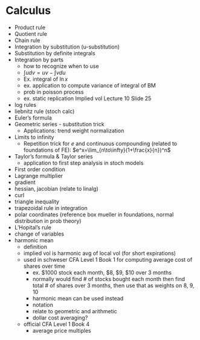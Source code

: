 # Calculus {#calc}

- Product rule
- Quotient rule
- Chain rule
- Integration by substitution (u-substitution)
- Substitution by definite integrals
- Integration by parts
  - how to recognize when to use
  - $\int udv=uv-\int vdu$
  - Ex. integral of $\ln{x}$
  - ex. application to compute variance of integral of BM
  - prob in poisson process
  - ex. static replication Implied vol Lecture 10 Slide 25
- log rules
- liebnitz rule (stoch calc)
- Euler's formula
- Geometric series - substitution trick
  - Applications: trend weight normalization
- Limits to infinity
  - Repetition trick for $e$ and continuous compounding (related to foundations of FE): $e^x=\lim_{n\to\infty}(1+\frac{x}{n})^n$
- Taylor’s formula & Taylor series
  - application to first step analysis in stoch models
- First order condition
- Lagrange multiplier
- gradient
- hessian, jacobian (relate to linalg)
- curl
- triangle inequality
- trapezoidal rule in integration
- polar coordinates (reference box mueller in foundations, normal distribution in prob theory)
- L'Hopital's rule
- change of variables
- harmonic mean
  - definition
  - implied vol is harmonic avg of local vol (for short expirations)
  - used in schweser CFA Level 1 Book 1 for computing average cost of shares over time
    - ex. $1000 stock each month, $8, $9, $10 over 3 months
    - normally would find # of stocks bought each month then find total # of shares over 3 months, then use that as weights on 8, 9, 10
    - harmonic mean can be used instead
    - notation
    - relate to geometric and arithmetic
    - dollar cost averaging?
  - official CFA Level 1 Book 4
    - average price multiples
